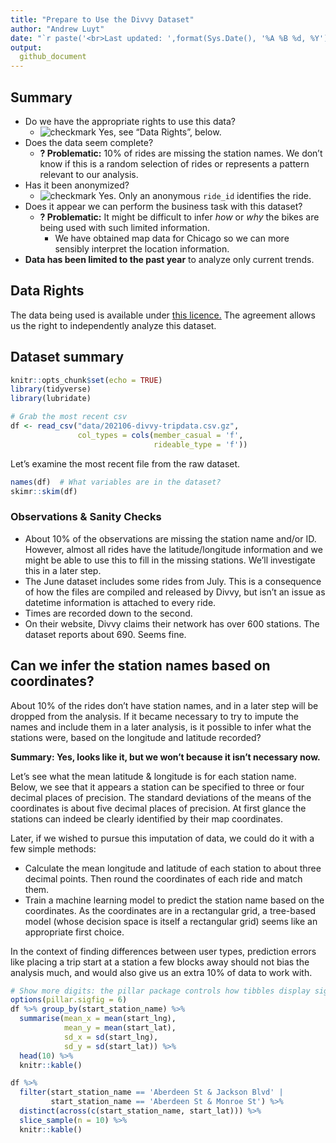 ```yaml
---
title: "Prepare to Use the Divvy Dataset"
author: "Andrew Luyt"
date: "`r paste('<br>Last updated: ',format(Sys.Date(), '%A %B %d, %Y'),'')`"
output: 
  github_document
---
```


## Summary

- Do we have the appropriate rights to use this data?
  - ![checkmark](img/checkmark.png) Yes, see "Data Rights", below.
- Does the data seem complete?
  - **? Problematic:** 10% of rides are missing the station names.  We don't
  know if this is a random selection of rides or represents a pattern relevant
  to our analysis.
- Has it been anonymized?
  - ![checkmark](img/checkmark.png) Yes. Only an anonymous `ride_id` identifies
    the ride.
- Does it appear we can perform the business task with this dataset?
  - **? Problematic:** It might be difficult to infer *how* or *why* the bikes 
  are being used with such limited information.
    - We have obtained map data for Chicago so we can more sensibly interpret
    the location information.
- **Data has been limited to the past year** to
  analyze only current trends.

## Data Rights
The data being used is available under 
[this licence.](https://www.divvybikes.com/data-license-agreement)
The agreement allows us the right to independently analyze this dataset. 

## Dataset summary

```r
knitr::opts_chunk$set(echo = TRUE)
library(tidyverse)
library(lubridate)
```

```r
# Grab the most recent csv
df <- read_csv("data/202106-divvy-tripdata.csv.gz",
               col_types = cols(member_casual = 'f',
                                rideable_type = 'f'))
```
Let's examine the most recent file from the raw dataset. 

```r
names(df)  # What variables are in the dataset?
skimr::skim(df)
```
### Observations & Sanity Checks

- About 10% of the observations are missing the station name and/or ID.  However,
almost all rides have the latitude/longitude information and we might be able
to use this to fill in the missing stations.  We'll investigate this in a 
later step.
- The June dataset includes some rides from July.  This is a consequence
of how the files are compiled and released by Divvy, but isn't an issue as
datetime information is attached to every ride.
- Times are recorded down to the second. 
- On their website, Divvy claims their network has over 600 stations. The 
dataset reports about 690. Seems fine.

## Can we infer the station names based on coordinates? 
About 10% of the rides don't have station names, and in a later step will
be dropped
from the analysis. If it became necessary to try to impute the names and
include them in a later analysis, is it possible to infer what the stations
were, based on the longitude and latitude recorded?

**Summary: Yes, looks like it, but we won't because it isn't necessary now.**

Let's see what the mean latitude & longitude is for each station name. Below,
we see that it appears a station can be specified to three or four decimal
places of precision.  The standard deviations of the means of the coordinates
is about five decimal places of precision.
At first glance the stations can indeed be clearly identified by their map
coordinates. 

Later, if we wished to pursue this imputation of data, we could do it with a
few simple methods:

- Calculate the mean longitude and latitude of each station to about three 
decimal points. Then round the coordinates of each ride and
match them.
- Train a machine learning model to predict the station name based
on the coordinates.  As the coordinates are in a rectangular grid, a tree-based
model (whose decision space is itself a rectangular grid) seems like an 
appropriate first choice.

In the context
of finding differences between user types, prediction errors like placing a
trip start at a station a few blocks away should not bias the analysis much, and
would also give us an extra 10% of data to work with.
```r
# Show more digits: the pillar package controls how tibbles display sigfigs
options(pillar.sigfig = 6)  
df %>% group_by(start_station_name) %>% 
  summarise(mean_x = mean(start_lng), 
            mean_y = mean(start_lat), 
            sd_x = sd(start_lng), 
            sd_y = sd(start_lat)) %>% 
  head(10) %>% 
  knitr::kable()
```

```r
df %>% 
  filter(start_station_name == 'Aberdeen St & Jackson Blvd' | 
         start_station_name == 'Aberdeen St & Monroe St') %>% 
  distinct(across(c(start_station_name, start_lat))) %>% 
  slice_sample(n = 10) %>% 
  knitr::kable()
```








